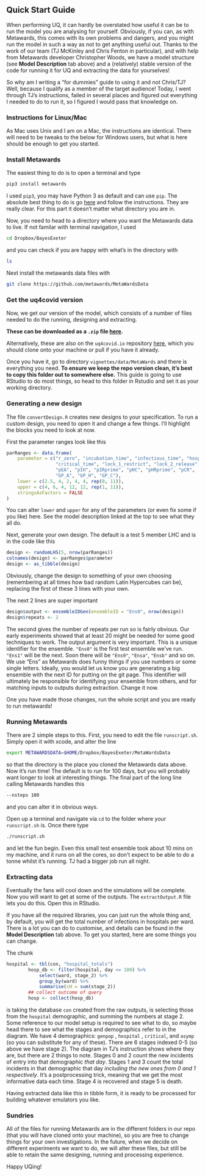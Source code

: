 ## Quick Start Guide {#quickstart}

When performing UQ, it can hardly be overstated how useful it can be to run the model you are analysing for yourself. Obviously, if you can, as with Metawards, this comes with its own problems and dangers, and you might run the model in such a way as not to get anything useful out. Thanks to the work of our team (TJ McKinley and Chris Fenton in particular), and with help from Metawards developer Christopher Woods, we have a model structure (see **Model Description** tab above) and a (relatively) stable version of the code for running it for UQ and extracting the data for yourselves! 

So why am I writing a "for dummies" guide to using it and not Chris/TJ? Well, because I qualify as a member of the target audience! Today, I went through TJ's instructions, failed in several places and figured out everything I needed to do to run it, so I figured I would pass that knowledge on.

### Instructions for Linux/Mac

As Mac uses Unix and I am on a Mac, the instructions are identical. There will need to be tweaks to the below for Windows users, but what is here should be enough to get you started.

### Install Metawards

The easiest thing to do is to open a terminal and type
```bash
pip3 install metawards
```

I used `pip3`, you may have Python 3 as default and can use `pip`. The absolute best thing to do is go [here](https://metawards.org/install.html) and follow the instructions. They are really clear. For this part it doesn't matter what directory you are in.

Now, you need to head to a directory where you want the Metawards data to live. If not familar with terminal navigation, I used
```bash
cd Dropbox/BayesExeter
```

and you can check if you are happy with what's in the directory with
```bash
ls
```

Next install the metawards data files with 
```bash
git clone https://github.com/metawards/MetaWardsData
```

### Get the uq4covid version

Now, we get our version of the model, which consists of a number of files needed to do the running, designing and extracting.

**These can be downloaded as a `.zip` file [here](../metawards.zip).**

Alternatively, these are also on the `uq4covid.io` repository [here](https://github.com/UQ4covid/uq4covid.github.io), which you should clone onto your machine or pull if you have it already.

Once you have it, go to directory `vignettes/data/MetaWards` and there is everything you need. **To ensure we keep the repo version clean, it's best to copy this folder out to somewhere else.** This guide is going to use RStudio to do most things, so head to this folder in Rstudio and set it as your working directory.

### Generating a new design

The file `convertDesign.R` creates new designs to your specification. To run a custom design, you need to open it and change a few things. I'll highlight the blocks you need to look at now.

First the parameter ranges look like this
```r
parRanges <- data.frame(
    parameter = c("r_zero", "incubation_time", "infectious_time", "hospital_time",
                  "critical_time", "lock_1_restrict", "lock_2_release",
                  "pEA", "pIH", "pIRprime", "pHC", "pHRprime", "pCR", 
                  "GP_A", "GP_H", "GP_C"),
    lower = c(2.5, 4, 2, 4, 4, rep(0, 11)),
    upper = c(4, 6, 4, 12, 12, rep(1, 11)),
    stringsAsFactors = FALSE
)
```

You can alter `lower` and `upper` for any of the parameters (or even fix some if you like) here. See the model description linked at the top to see what they all do.

Next, generate your own design. The default is a test 5 member LHC and is in the code like this
```r
design <- randomLHS(5, nrow(parRanges))
colnames(design) <- parRanges$parameter
design <- as_tibble(design)
```

Obviously, change the design to something of your own choosing (remembering at all times how bad random Latin Hypercubes can be), replacing the first of these 3 lines with your own.

The next 2 lines are super important
```r
design$output <- ensembleIDGen(ensembleID = "Ens0", nrow(design))
design$repeats <- 2
```

The second gives the number of repeats per run so is fairly obvious. Our early experiments showed that at least 20 might be needed for some good techniques to work. The output argument is very important. This is a unique identifier for the ensemble. `"Ens0"` is the first test ensemble we've run. `"Ens1"` will be the next. Soon there will be `"Ens9"`, `"Ensa"`, `"Ensb"` and so on. We use "Ens" as Metawards does funny things if you use numbers or some single letters. Ideally, you would let us know you are generating a big ensemble with the next ID for putting on the git page. This identifier will ultimately be responsible for identifying your ensemble from others, and for matching inputs to outputs during extraction. Change it now.

One you have made those changes, run the whole script and you are ready to run metawards!

### Running Metawards

There are 2 simple steps to this. First, you need to edit the file `runscript.sh`. Simply open it with xcode, and alter the line
```bash
export METAWARDSDATA=$HOME/Dropbox/BayesExeter/MetaWardsData
```
so that the directory is the place you cloned the Metawards data above. Now it's run time! The default is to run for 100 days, but you will probably want longer to look at interesting things. The final part of the long line calling Metawards handles this
```bash
--nsteps 100
```

and you can alter it in obvious ways.

Open up a terminal and navigate via `cd` to the folder where your `runscript.sh` is. Once there type
```bash
./runscript.sh
```

and let the fun begin. Even this small test ensemble took about 10 mins on my machine, and it runs on all the cores, so don't expect to be able to do a tonne whilst it's running. TJ had a bigger job run all night.

### Extracting data

Eventually the fans will cool down and the simulations will be complete. Now you will want to get at some of the outputs. The `extractOutput.R` file lets you do this. Open this in RStudio.

If you have all the required libraries, you can just run the whole thing and, by default, you will get the total number of infections in hospitals per ward. There is a lot you can do to customise, and details can be found in the **Model Description** tab above. To get you started, here are some things you can change. 

The chunk
```r
hospital <- tbl(con, "hospital_totals")
        hosp_db <- filter(hospital, day <= 100) %>%
            select(ward, stage_2) %>%
            group_by(ward) %>%
            summarise(cH = sum(stage_2))
        ## collect outcome of query
        hosp <- collect(hosp_db)
```

is taking the database `con` created from the raw outputs, is selecting those from the `hospital` demographic, and summing the numbers at stage 2. Some reference to our model setup is required to see what to do, so maybe head there to see what the stages and demographics refer to in the diagram. We have 4 demographics:
`genpop` , `hospital` , `critical`, and `asymp` (so you can substitute for any of these). There are 6 stages indexed 0-5 (so above we have stage 2). The diagram in TJ's instruction shows where they are, but there are 2 things to note. Stages 0 and 2 count the new incidents of entry into that demographic *that day*. Stages 1 and 3 count the total incidents in that demographic that day *including the new ones from 0 and 1 respectively*. It's a postprocessing trick, meaning that we get the most informative data each time. Stage 4 is recovered and stage 5 is death.

Having extracted data like this in tibble form, it is ready to be processed for building whatever emulators you like.

### Sundries

All of the files for running Metawards are in the different folders in our repo (that you will have cloned onto your machine), so you are free to change things for your own investigations. In the future, when we decide on different experiments we want to do, we will alter these files, but still be able to retain the same designing, running and processing experience.

Happy UQing!
